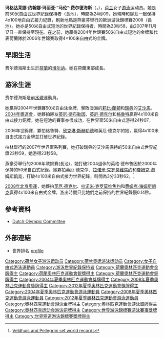 {{Infobox Swimmer
| swimmername = 马伦·费尔德海斯
| image = Marleen Veldhuis crop.jpg
| imagesize = 250px
| caption = 费尔德海斯在2008年長池世錦賽慶祝自己打破50米自由式世界紀錄
| fullname = Magdalena Johanna Maria Veldhuis 
| nicknames = 
| nationality = {{NED}}
| strokes = [[自由式|自由式]]
| club = Nationaal Zweminstituut Eindhoven
| collegeteam = 
| birth_date = {{birth date and age|1979|6|29}}
| birth_place = {{NED}}[[博尔讷|博尔讷]]
| death_date = 
| death_place =
| height = 1.81米
| weight = 65kg
| medaltemplates =
{{MedalCountry | {{NED}} }}
{{MedalSport | 女子[[游泳|游泳]]}}
{{MedalCompetition|[[奧林匹克運動會|奧林匹克運動會]]}}
{{MedalGold| [[2008年夏季奧林匹克運動會|2008年北京]] | [[2008年夏季奧林匹克運動會游泳比賽|4×100米自由式接力]]}}<ref>{{cite web|url=http://en.beijing2008.cn/news/sports/headlines/swimming/n214524246.shtml |title=存档副本 |accessdate=2008-08-10 |deadurl=yes |archiveurl=https://web.archive.org/web/20080811031302/http://en.beijing2008.cn/news/sports/headlines/swimming/n214524246.shtml |archivedate=2008-08-11 }}</ref>
{{MedalBronze| [[2004年夏季奧林匹克運動會|2004年雅典]]<ref>{{cite web |url=http://sportsillustrated.cnn.com/olympics/2004/schedules/117BySport.html |title=2004 Olympic Games swimming results |accessdate=2007-07-22 |archive-date=2007-10-12 |archive-url=https://web.archive.org/web/20071012133801/http://sportsillustrated.cnn.com/olympics/2004/schedules/117BySport.html |dead-url=no }}</ref> | [[2004年夏季奧林匹克運動會游泳比賽|4×100米自由式接力]]}} 
{{MedalCompetition|[[世界游泳錦標賽|世錦賽（長池）]]}}
{{MedalSilver|[[2005年世界游泳錦標賽|2005年世錦賽（長池）]]<ref>{{cite web|url=http://www.fina.org/events/WC/Montreal_2005/results/sw.php |title=Montreal 2005 Results |accessdate=2007-06-09 |deadurl=yes |archiveurl=https://web.archive.org/web/20070128064425/http://www.fina.org/events/WC/Montreal_2005/results/sw.php |archivedate=2007-01-28 }}</ref>|50 米自由式}}
{{MedalBronze|[[2007年世界游泳錦標賽|2007年世錦賽（長池）]]<ref>{{cite web|url=http://www.fina.org/events/WC/Melbourne_2007/results/swimming.php |title=12th FINA World Championships |accessdate=2007-06-09 |deadurl=yes |archiveurl=https://web.archive.org/web/20070606111744/http://www.fina.org/events/WC/Melbourne_2007/results/swimming.php |archivedate=2007-06-06 }}</ref>|50 米自由式}}
{{MedalSilver|[[2007年世界游泳錦標賽|2007年世錦賽（長池）]]|100米自由式}}
{{MedalBronze|[[2007年世界游泳錦標賽|2007年世錦賽（長池）]]|4×100米自由式}}
{{MedalCompetition|[[世界短池游泳錦標賽|世錦賽（短池）]]}}
{{MedalGold| [[2004年世界短池游泳錦標賽|2004年世錦賽（短池）]]<ref>{{cite web|url=http://www.fina.org/events/SW/SWC(25m)/Indianapolis_2004/results/pdf/Results_2004_World_Short_Course_25m_Indianapolis.pdf |title=7th FINA World Championships - 25m Indianapolis 2004 |accessdate=2007-07-24 |deadurl=yes |archiveurl=https://web.archive.org/web/20070926041704/http://www.fina.org/events/SW/SWC%2825m%29/Indianapolis_2004/results/pdf/Results_2004_World_Short_Course_25m_Indianapolis.pdf |archivedate=2007-09-26 }}</ref> |50 米自由式}}
{{MedalGold| [[2006年世界短池游泳錦標賽|2006年世錦賽（短池）]]<ref>{{cite web|url=http://www.fina.org/events/SW/SWC(25m)/Shanghai_2006/results/index.php |title=Shanghai 2006 results |accessdate=2007-07-24 |deadurl=yes |archiveurl=https://web.archive.org/web/20070306103724/http://www.fina.org/events/SW/SWC%2825m%29/Shanghai_2006/results/index.php |archivedate=2007-03-06 }}</ref> |4x100 米自由式}}
{{MedalGold|[[2008年世界短池游泳錦標賽|2008年世錦賽（短池）]] | 4×200米自由式}}
{{MedalGold|[[2008年世界短池游泳錦標賽|2008年世錦賽（短池）]] | 100米自由式}}
{{MedalGold|[[2008年世界短池游泳錦標賽|2008年世錦賽（短池）]] | 4×100米自由式}}
{{MedalGold|[[2008年世界短池游泳錦標賽|2008年世錦賽（短池）]] | 50米自由式}}
{{MedalSilver| [[2006年世界短池游泳錦標賽|2006年世錦賽（短池）]] |100米自由式}}
{{MedalBronze| [[2004年世界短池游泳錦標賽|2004年世錦賽（短池）]] |100米自由式}}
{{MedalBronze| [[2006年世界短池游泳錦標賽|2006年世錦賽（短池）]] |50米自由式}}
{{MedalCompetition|[[歐洲游泳錦標賽|歐錦賽（長池）]]}}
{{MedalGold| [[2008年歐洲游泳錦標賽|2008年歐錦賽（長池）]] | 4×100米自由式}}
{{MedalGold| [[2008年歐洲游泳錦標賽|2008年歐錦賽（長池）]] | 100米自由式}}
{{MedalGold| [[2008年歐洲游泳錦標賽|2008年歐錦賽（長池）]] | 50米自由式}}
{{MedalSilver| [[2006年歐洲游泳錦標賽|2006年歐錦賽（長池）]] | 100米自由式}}
{{MedalSilver| [[2006年歐洲游泳錦標賽|2006年歐錦賽（長池）]] | 4×100米自由式}}
{{MedalSilver| [[2004年歐洲游泳錦標賽|2004年歐錦賽（長池）]] | 100米自由式}}
{{MedalSilver| [[2004年歐洲游泳錦標賽|2004年歐錦賽（長池）]] | 4×100米自由式}}
{{MedalBronze| [[2008年歐洲游泳錦標賽|2008年歐錦賽（長池）]] | 4×100米自由式}}
{{MedalBronze| [[2006年歐洲游泳錦標賽|2006年歐錦賽（長池）]] | 50米自由式}}
{{MedalBronze| [[2002年歐洲游泳錦標賽|2002年歐錦賽（長池）]] | 4×100米自由式}}
{{MedalBronze| [[2004年歐洲游泳錦標賽|2004年歐錦賽（長池）]] | 4×100米個人四式}}
}} 
'''玛格达莱娜·约翰娜·玛丽亚·“马伦”·费尔德海斯'''（{{lang-nl|Magdalena Johanna Maria "Marleen" Veldhuis}}，{{bd|1979年|6月29日|||V}}），[[荷兰|荷兰]]女子[[游泳|游泳]]运动员。她是前50米自由式世界紀錄保持者（長池），時間為24秒09，她現時和隊友一起保持4x100地自由式接力紀錄，刷新地點是燕豪芬舉行的歐洲游泳錦標賽2008（長池）。她亦是50米自由式短池的世界紀錄保持者，時間為23秒58，由2007年11月17日一直保持至現在。在之前，她贏得2004年世錦賽50米自由式短池的金牌和代表荷蘭隊於2006年世錦賽取得4×100米自由式的金牌。

==早期生活==
费尔德海斯出生於[[荷蘭|荷蘭]]的[[博尔讷|博尔讷]]。她在荷蘭東部成長。

==游泳生涯==
费尔德海斯是前[[水球|水球]]運動員。

她贏得2004年世錦賽50米自由泳金牌，擊敗澳洲的[[莉比·卓基特|莉比·蘭頓]]和[[瑞典|瑞典]]的[[艾沙馬|艾沙馬]]。[[2004年奧運會|2004年奧運會]]，她夥拍隊友[[英厄·德布勒因|英厄·德布勒因]]、[[英厄·德克尔|英厄·德克尔]]和[[格魯特|格魯特]]贏得4x100米自由式接力銅牌。她在短池的賽事亦很成功，在世界盃50米自由式游得24秒07。

2006年世錦賽，夥拍格魯特、[[欣克琳·斯赫勒德|欣克琳·斯赫勒德]]和英厄·德克尔的她，贏得4x100米自由式接力金牌並打破世界紀錄。

柏林舉行的2007年世界盃系列賽，她打破瑞典的艾沙馬保持的50米自由式世界紀錄23秒59，她游得23秒58。

燕豪芬舉行的2008年歐錦賽(長池)，她打破2004退休的英格·德布鲁因於2000年保持的50米自由式紀錄。她夥拍英厄·德克尔、[[拉诺米·克罗莫维焦约|拉诺米·克罗莫维焦约]]和[[費姆克·海姆斯凱克|費姆克·海姆斯凱克]]，打破4x100米自由式接力世界紀錄，時間為3分33秒62。<ref>[http://edition.cnn.com/2008/SPORT/03/24/euro.records/ Veldhuis and Pellegrini set world records]</ref>

[[2008年北京奧運|2008年北京奧運]]，她夥拍[[英厄·德克尔|英厄·德克尔]]、[[拉诺米·克罗莫维焦约|拉诺米·克罗莫维焦约]]和[[費姆克·海姆斯凱克|費姆克·海姆斯凱克]]贏得4x100米自由式金牌，游出時間只比她們之前保持的世界紀錄慢0.14秒。
{{Clear|left}}

==參考資料==
* [https://web.archive.org/web/20060924231350/http://www.sport.nl/olympischarchief/home.php3/ Dutch Olympic Committee]
{{reflist}}

==外部連結==
{{commonscat|Marleen Veldhuis}}
* 世界排名 [http://www.swimrankings.net/index.php?page=athleteDetail&athleteId=1542536 profile] {{Wayback|url=http://www.swimrankings.net/index.php?page=athleteDetail&athleteId=1542536 |date=20100612163757 }}

{{start box}}
{{succession box|before={{flagicon|SWE}} [[艾沙馬|艾沙馬]]|title=女子50米自由式世界紀錄(長池)保持者|years=2007年11月17日 – 現在|after=現任}}
{{succession box|before={{flagicon|NED}} [[恩赫·迪布恩|恩赫·迪布恩]]|title=女子50米自由式世界紀錄(長池)保持者|years=2008年3月24日 – 2008年3月29日|after={{flagicon|AUS}} [[莉比·卓基特|莉比·卓基特]]}}
{{s-awards}}
{{succession box|title=[[阿姆斯特丹年度最佳運動員|阿姆斯特丹年度最佳運動員]]|before=[[馬列·連斯達|馬列·連斯達]]|after=[[雲歐本|雲歐本]]|years=2004}}
{{succession box|title=[[荷蘭年度最佳運動員|荷蘭年度最佳運動員]]|before=[[伊倫·胡斯特|伊倫·胡斯特]] |after=現任|years=2007}}
{{end box}}

{{夏季奥林匹克运动会女子4×100米自由泳接力比赛}}

{{DEFAULTSORT:Veldhuis, Marleen}}
[[Category:荷兰女子游泳运动员|Category:荷兰女子游泳运动员]]
[[Category:荷兰奥运游泳运动员|Category:荷兰奥运游泳运动员]]
[[Category:女子自由式游泳運動員|Category:女子自由式游泳運動員]]
[[Category:游泳世界紀錄保持者|Category:游泳世界紀錄保持者]]
[[Category:荷蘭奧林匹克運動會金牌得主|Category:荷蘭奧林匹克運動會金牌得主]]
[[Category:荷蘭奧林匹克運動會銀牌得主|Category:荷蘭奧林匹克運動會銀牌得主]]
[[Category:荷蘭奧林匹克運動會銅牌得主|Category:荷蘭奧林匹克運動會銅牌得主]]
[[Category:2004年夏季奧林匹克運動會獎牌得主|Category:2004年夏季奧林匹克運動會獎牌得主]]
[[Category:2008年夏季奧林匹克運動會獎牌得主|Category:2008年夏季奧林匹克運動會獎牌得主]]
[[Category:2012年夏季奧林匹克運動會獎牌得主|Category:2012年夏季奧林匹克運動會獎牌得主]]
[[Category:2004年夏季奧林匹克運動會游泳運動員|Category:2004年夏季奧林匹克運動會游泳運動員]]
[[Category:2008年夏季奧林匹克運動會游泳運動員|Category:2008年夏季奧林匹克運動會游泳運動員]]
[[Category:2012年夏季奧林匹克運動會游泳運動員|Category:2012年夏季奧林匹克運動會游泳運動員]]
[[Category:奧林匹克運動會游泳金牌得主|Category:奧林匹克運動會游泳金牌得主]]
[[Category:奧林匹克運動會游泳銀牌得主|Category:奧林匹克運動會游泳銀牌得主]]
[[Category:奥林匹克运动会游泳铜牌得主|Category:奥林匹克运动会游泳铜牌得主]]
[[Category:世界游泳錦標賽游泳賽事獎牌得主|Category:世界游泳錦標賽游泳賽事獎牌得主]]
[[Category:世界短道游泳錦標賽獎牌得主|Category:世界短道游泳錦標賽獎牌得主]]
